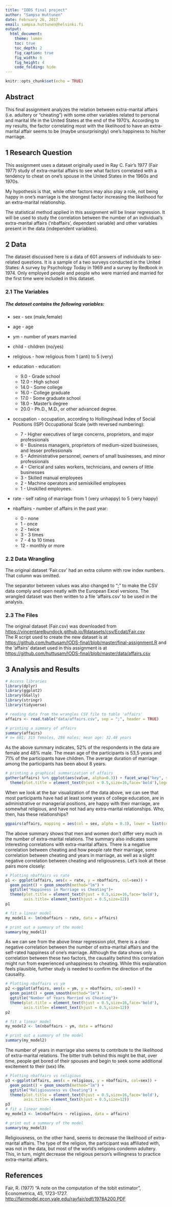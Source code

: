 ```yaml
---
title: "IODS final project"
author: "Sampsa Huttunen"
date: February 26, 2017
email: sampsa.huttunen@helsinki.fi
output:
  html_document:
    theme: lumen
    toc: true
    toc_depth: 2
    fig_caption: true
    fig_width: 6
    fig_height: 4
    code_folding: hide
---
```


```r
knitr::opts_chunk$set(echo = TRUE)
```

## Abstract

This final assignment analyzes the relation between extra-marital affairs (i.e. adultery or "cheating") with some other variables related to personal and marital life in the United States at the end of the 1970's. According to my results, the factor correlating most with the likelihood to have an extra-marital affair seems to be (maybe unsurprisingly) one's happiness to his/her marriage.  

## 1 Research Question

This assignment uses a dataset originally used in Ray C. Fair's 1977 (Fair 1977) study of extra-marital affairs to see what factors correlated with a tendency to cheat on one's spouse in the United States in the 1960s and 1970s.  

My hypothesis is that, while other factors may also play a role, not being happy in one's marriage is the strongest factor increasing the likelihood for an extra-marital relationship.

The statistical method applied in this assignment will be linear regression. It will be used to study the correlation between the number of an individual's extra-marital affairs ('nbaffairs', dependant variable) and other variables present in the data (independent variables).

## 2 Data

The dataset discussed here is a data of 601 answers of individuals to sex-related questions. It is a sample of a two surveys conducted in the United States: A survey by Psychology Today in 1969 and a survey by Redbook in 1974. Only employed people and people who were married and married for the first time were included in this dataset.

### 2.1 The Variables

##### The dataset contains the following variables:  
* sex - sex (male,female)  
* age - age  
* ym - number of years married
* child - children (no/yes) 
* religious - how religious from 1 (anti) to 5 (very)
* education - education:

     - 9.0 - Grade school
     - 12.0 - High school
     - 14.0 - Some college
     - 16.0 - College graduate
     - 17.0 - Some graduate school
     - 18.0 - Master's degree
     - 20.0 - Ph.D., M.D., or other advanced degree.

* occupation - occupation, according to Hollingshead Index of Social Positions (ISP) Occupational Scale (with reversed numbering):

     - 7 - Higher executives of large concerns, proprietors, and major professionals  
     - 6 - Business managers, proprietors of medium-sized businesses, and lesser professionals  
     - 5 - Administrative personnel, owners of small businesses, and minor professionals
     - 4 - Clerical and sales workers, technicians, and owners of little businesses
     - 3 - Skilled manual employees
     - 2 - Machine operators and semiskilled employees
     - 1 - Unskilled employees.

* rate - self rating of marriage from 1 (very unhappy) to 5 (very happy)
* nbaffairs - number of affairs in the past year:
     - 0 - none
     - 1 - once  
     - 2 - twice
     - 3 - 3 times
     - 7 - 4 to 10 times
     - 12 - monthly or more

### 2.2 Data Wrangling

The original dataset 'Fair.csv' had an extra column with row index numbers. That column was omitted.  

The separator between values was also changed to ";" to make the CSV data comply and open neatly with the European Excel versions. The wrangled dataset was then written to a file 'affairs.csv' to be used in the analysis.  

### 2.3 The Files

The original dataset (Fair.csv) was downloaded from [https://vincentarelbundock.github.io/Rdatasets/csv/Ecdat/Fair.csv](https://vincentarelbundock.github.io/Rdatasets/csv/Ecdat/Fair.csv)  
The R script used to create the new dataset is at   [https://github.com/huttusam/IODS-final/blob/master/final-assignment.R](https://github.com/huttusam/IODS-final/blob/master/final-assignment.R)
and the 'affairs' dataset used in this assignment is at [https://github.com/huttusam/IODS-final/blob/master/data/affairs.csv](https://github.com/huttusam/IODS-final/blob/master/data/affairs.csv)

## 3 Analysis and Results

```r
# Access libraries
library(dplyr)
library(ggplot2)
library(GGally)
library(stringr)
library(tidyverse)

# reading data from the wrangles CSV file to table 'affairs'
affairs <- read.table("data/affairs.csv", sep = ";", header = TRUE)

# printing a summary of affairs
summary(affairs)
# n= 601; 315 females, 286 males; mean age: 32.48 years
```

As the above summary indicates, 52% of the respondents in the data are female and 48% male. The mean age of the participants is 53,5 years and 71% of the participants have children. The average duration of marriage among the participants has been about 8 years.  

```r
# printing a graphical summarization of affairs
gather(affairs) %>% ggplot(aes(value, alpha=0.3)) + facet_wrap("key", scales = "free") + geom_bar() + ggtitle("Barplots of all variables") +
  theme(plot.title = element_text(hjust = 0.5,size=16,face='bold'),legend.position="none")

```

When we look at the bar visualization of the data above, we can see that most participants have had at least some years of college education, are in administrative or managerial positions, are happy with their marriage, are somewhat religious, and have not had any extra-marital relationships. Who, then, has these relationships?  


```r
ggpairs(affairs, mapping = aes(col = sex, alpha = 0.3), lower = list(combo = wrap("facethist", bins = 20))) + ggtitle("All variables against each other") + theme(plot.title = element_text(hjust = 0.5,size=16,face='bold'))

```

The above summary shows that men and women don't differ very much in the number of extra-marital relations. The summary also indicates some interesting correlations with extra-marital affairs. There is a negative correlation between cheating and how people rate their marriage, some correlation between cheating and years in marriage, as well as a slight negative correlation between cheating and religiousness. Let's look at these pairs more closely:  


```r
# Plotting nbaffairs vs rate
p1 <- ggplot(affairs, aes(x = rate, y = nbaffairs, col=sex)) +
  geom_point() + geom_smooth(method="lm") + 
  ggtitle("Happiness in Marriage vs Cheating")+
  theme(plot.title = element_text(hjust = 0.5,size=16,face='bold'),
        axis.title= element_text(hjust = 0.5,size=12))
p1

# fit a linear model
my_model1 <- lm(nbaffairs ~ rate, data = affairs)

# print out a summary of the model
summary(my_model1)
```

As we can see from the above linear regression plot, there is a clear negative correlation between the number of extra-marital affairs and the self-rated happiness of one's marriage. Although the data shows only a correlation between these two factors, the causality behind this correlation might run from experienced unhappiness to cheating. While this explanation feels plausible, further study is needed to confirm the direction of the causality.  

```r
# Plotting nbaffairs vs ym
p2 <-ggplot(affairs, aes(x = ym, y = nbaffairs, col=sex)) +
  geom_point() + geom_smooth(method="lm") + 
  ggtitle("Number of Years Married vs Cheating")+
  theme(plot.title = element_text(hjust = 0.5,size=16,face='bold'),
        axis.title= element_text(hjust = 0.5,size=12))
p2

# fit a linear model
my_model2 <- lm(nbaffairs ~ ym, data = affairs)

# print out a summary of the model
summary(my_model2)

```

The number of years in marriage also seems to contribute to the likelihood of extra-marital relations. The bitter truth behind this might be that, over time, people get bored of their spouses and begin to seek some additional excitement to their (sex) life.  

```r
# Plotting nbaffairs vs religious
p3 <-ggplot(affairs, aes(x = religious, y = nbaffairs, col=sex)) +
  geom_point() + geom_smooth(method="lm") + 
  ggtitle("Religiousness vs Cheating") +
  theme(plot.title = element_text(hjust = 0.5,size=16,face='bold'),
        axis.title= element_text(hjust = 0.5,size=12))
p3
# fit a linear model
my_model3 <- lm(nbaffairs ~ religious, data = affairs)

# print out a summary of the model
summary(my_model3)
``` 

Religiousness, on the other hand, seems to decrease the likelihood of extra-marital affairs. The type of the religion, the participant was affiliated with, was not in the data, but most of the world's religions condemn adultery. This, in turn, might decrease the religious person's willingness to practice extra-marital affairs.     


## References

Fair, R. (1977) "A note on the computation of the tobit estimator", Econometrica, 45, 1723-1727. [http://fairmodel.econ.yale.edu/rayfair/pdf/1978A200.PDF](http://fairmodel.econ.yale.edu/rayfair/pdf/1978A200.PDF)  


